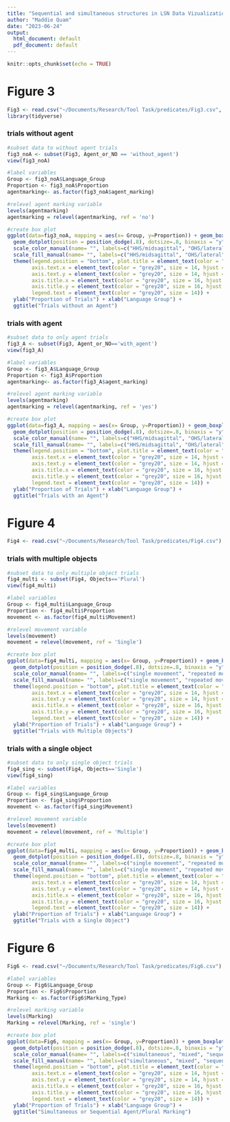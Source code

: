```yaml
---
title: "Sequential and simultaneous structures in LSN Data Vizualization"
author: "Maddie Quam"
date: "2023-06-24"
output:
  html_document: default
  pdf_document: default
---
```


```r
knitr::opts_chunk$set(echo = TRUE)
```

# Figure 3
```r
Fig3 <- read.csv("~/Documents/Research/Tool Task/predicates/Fig3.csv", na.strings="N/A")
library(tidyverse)
```
### trials without agent
```r
#subset data to without agent trials
fig3_noA <- subset(Fig3, Agent_or_NO == 'without_agent')
view(fig3_noA)

#label variables
Group <- fig3_noA$Language_Group
Proportion <- fig3_noA$Proportion
agentmarking<- as.factor(fig3_noA$agent_marking)

#relevel agent marking variable
levels(agentmarking)
agentmarking = relevel(agentmarking, ref = 'no')

#create box plot
ggplot(data=fig3_noA, mapping = aes(x= Group, y=Proportion)) + geom_boxplot(aes(color=agentmarking), position = position_dodge(.8)) + ylim(0, 1) +
  geom_dotplot(position = position_dodge(.8), dotsize=.8, binaxis = "y", stackdir = "center", aes(fill=agentmarking)) + theme_minimal() +
  scale_color_manual(name= "", labels=c("HHS/midsagittal", "OHS/lateral"), values=c("black", "azure4")) +
  scale_fill_manual(name= "", labels=c("HHS/midsagittal", "OHS/lateral"), values=c("black", "azure4")) +
  theme(legend.position = "bottom", plot.title = element_text(color = "grey20", size = 24, hjust = .5, vjust = .5, face = "plain"),
        axis.text.x = element_text(color = "grey20", size = 14, hjust = .5, vjust = .5, face = "plain"),
        axis.text.y = element_text(color = "grey20", size = 14, hjust = 1, vjust = 0, face = "plain"),
        axis.title.x = element_text(color = "grey20", size = 16, hjust = .5, vjust = 0, face = "plain"),
        axis.title.y = element_text(color = "grey20", size = 16, hjust = .5, vjust = .5, face = "plain"),
        legend.text = element_text(color = "grey20", size = 14)) +
  ylab("Proportion of Trials") + xlab("Language Group") +
  ggtitle("Trials without an Agent")

```

### trials with agent
```r
#subset data to only agent trials
fig3_A <- subset(Fig3, Agent_or_NO=='with_agent')
view(fig3_A)

#label variables
Group <- fig3_A$Language_Group
Proportion <- fig3_A$Proportion
agentmarking<- as.factor(fig3_A$agent_marking)

#relevel agent marking variable
levels(agentmarking)
agentmarking = relevel(agentmarking, ref = 'yes')

#create box plot
ggplot(data=fig3_A, mapping = aes(x= Group, y=Proportion)) + geom_boxplot(aes(color=agentmarking), position = position_dodge(.8)) + ylim(0, 1) +
  geom_dotplot(position = position_dodge(.8), dotsize=.8, binaxis = "y", stackdir = "center", aes(fill=agentmarking)) + theme_minimal() +
  scale_color_manual(name= "", labels=c("HHS/midsagittal", "OHS/lateral"), values=c("black", "azure4")) +
  scale_fill_manual(name= "", labels=c("HHS/midsagittal", "OHS/lateral"), values=c("black", "azure4")) +
  theme(legend.position = "bottom", plot.title = element_text(color = "grey20", size = 24, hjust = .5, vjust = .5, face = "plain"),
        axis.text.x = element_text(color = "grey20", size = 14, hjust = .5, vjust = .5, face = "plain"),
        axis.text.y = element_text(color = "grey20", size = 14, hjust = 1, vjust = 0, face = "plain"),
        axis.title.x = element_text(color = "grey20", size = 16, hjust = .5, vjust = 0, face = "plain"),
        axis.title.y = element_text(color = "grey20", size = 16, hjust = .5, vjust = .5, face = "plain"),
        legend.text = element_text(color = "grey20", size = 14)) +
  ylab("Proportion of Trials") + xlab("Language Group") +
  ggtitle("Trials with an Agent")
```

# Figure 4
```r
Fig4 <- read.csv("~/Documents/Research/Tool Task/predicates/Fig4.csv")
```

### trials with multiple objects
```r
#subset data to only multiple object trials
fig4_multi <- subset(Fig4, Objects=='Plural')
view(fig4_multi)

#label variables
Group <- fig4_multi$Language_Group
Proportion <- fig4_multi$Proportion
movement <- as.factor(fig4_multi$Movement)

#relevel movement variable
levels(movement)
movement = relevel(movement, ref = 'Single')

#create box plot
ggplot(data=fig4_multi, mapping = aes(x= Group, y=Proportion)) + geom_boxplot(aes(color=movement), position = position_dodge(.8)) + ylim(0, 1) +
  geom_dotplot(position = position_dodge(.8), dotsize=.8, binaxis = "y", stackdir = "center", aes(fill=movement)) + theme_minimal() +
  scale_color_manual(name= "", labels=c("single movement", "repeated movement"), values=c("azure4", "black")) +
  scale_fill_manual(name= "", labels=c("single movement", "repeated movement"), values=c("azure4", "black")) +
  theme(legend.position = "bottom", plot.title = element_text(color = "grey20", size = 24, hjust = .5, vjust = .5, face = "plain"),
        axis.text.x = element_text(color = "grey20", size = 14, hjust = .5, vjust = .5, face = "plain"),
        axis.text.y = element_text(color = "grey20", size = 14, hjust = 1, vjust = 0, face = "plain"),
        axis.title.x = element_text(color = "grey20", size = 16, hjust = .5, vjust = 0, face = "plain"),
        axis.title.y = element_text(color = "grey20", size = 16, hjust = .5, vjust = .5, face = "plain"),
        legend.text = element_text(color = "grey20", size = 14)) +
  ylab("Proportion of Trials") + xlab("Language Group") +
  ggtitle("Trials with Multiple Objects")

```

### trials with a single object
```r
#subset data to only single object trials
fig4_sing <- subset(Fig4, Objects=='Single')
view(fig4_sing)

#label variables
Group <- fig4_sing$Language_Group
Proportion <- fig4_sing$Proportion
movement <- as.factor(fig4_sing$Movement)

#relevel movement variable
levels(movement)
movement = relevel(movement, ref = 'Multiple')

#create box plot
ggplot(data=fig4_multi, mapping = aes(x= Group, y=Proportion)) + geom_boxplot(aes(color=movement), position = position_dodge(.8)) + ylim(0, 1) +
  geom_dotplot(position = position_dodge(.8), dotsize=.8, binaxis = "y", stackdir = "center", aes(fill=movement)) + theme_minimal() +
  scale_color_manual(name= "", labels=c("single movement", "repeated movement"), values=c("azure4", "black")) +
  scale_fill_manual(name= "", labels=c("single movement", "repeated movement"), values=c("azure4", "black")) +
  theme(legend.position = "bottom", plot.title = element_text(color = "grey20", size = 24, hjust = .5, vjust = .5, face = "plain"),
        axis.text.x = element_text(color = "grey20", size = 14, hjust = .5, vjust = .5, face = "plain"),
        axis.text.y = element_text(color = "grey20", size = 14, hjust = 1, vjust = 0, face = "plain"),
        axis.title.x = element_text(color = "grey20", size = 16, hjust = .5, vjust = 0, face = "plain"),
        axis.title.y = element_text(color = "grey20", size = 16, hjust = .5, vjust = .5, face = "plain"),
        legend.text = element_text(color = "grey20", size = 14)) +
  ylab("Proportion of Trials") + xlab("Language Group") +
  ggtitle("Trials with a Single Object")
```

# Figure 6
```r
Fig6 <- read.csv("~/Documents/Research/Tool Task/predicates/Fig6.csv")

#label variables
Group <- Fig6$Language_Group
Proportion <- Fig6$Proportion
Marking <- as.factor(Fig6$Marking_Type)

#relevel marking variable
levels(Marking)
Marking = relevel(Marking, ref = 'single')

#create box plot
ggplot(data=Fig6, mapping = aes(x= Group, y=Proportion)) + geom_boxplot(aes(color=Marking), position = position_dodge(.8)) + ylim(0, 1) +
  geom_dotplot(position = position_dodge(.8), dotsize=.8, binaxis = "y", stackdir = "center", aes(fill=Marking)) + theme_minimal() +
  scale_color_manual(name= "", labels=c("simultaneous", "mixed", "sequential"), values=c("grey65", "grey33", "black")) +
  scale_fill_manual(name= "", labels=c("simultaneous", "mixed", "sequential"), values=c("grey65", "grey33", "black")) +
  theme(legend.position = "bottom", plot.title = element_text(color = "grey20", size = 18, hjust = .5, vjust = .5, face = "plain"),
        axis.text.x = element_text(color = "grey20", size = 14, hjust = .5, vjust = .5, face = "plain"),
        axis.text.y = element_text(color = "grey20", size = 14, hjust = 1, vjust = 0, face = "plain"),
        axis.title.x = element_text(color = "grey20", size = 16, hjust = .5, vjust = 0, face = "plain"),
        axis.title.y = element_text(color = "grey20", size = 16, hjust = .5, vjust = .5, face = "plain"),
        legend.text = element_text(color = "grey20", size = 14)) +
  ylab("Proportion of Trials") + xlab("Language Group") +
  ggtitle("Simultaneous or Sequential Agent/Plural Marking")

```

